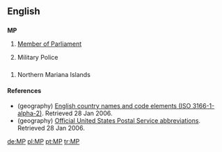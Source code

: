{{see|mp|.mp}}
==English==
==={{initialism}}===
{{wikipedia}}
'''MP'''

# [[Member of Parliament]]
# {{military}} Military Police

==={{abbreviation}}===
# {{geography}} Northern Mariana Islands

====References====
* (geography) [http://www.iso.ch/iso/en/prods-services/iso3166ma/02iso-3166-code-lists/list-en1.html English country names and code elements (ISO 3166-1-alpha-2)]. Retrieved 28 Jan 2006.
* (geography) [http://www.usps.com/ncsc/lookups/abbreviations.html Official United States Postal Service abbreviations]. Retrieved 28 Jan 2006.

[[de:MP]]
[[pl:MP]]
[[pt:MP]]
[[tr:MP]]